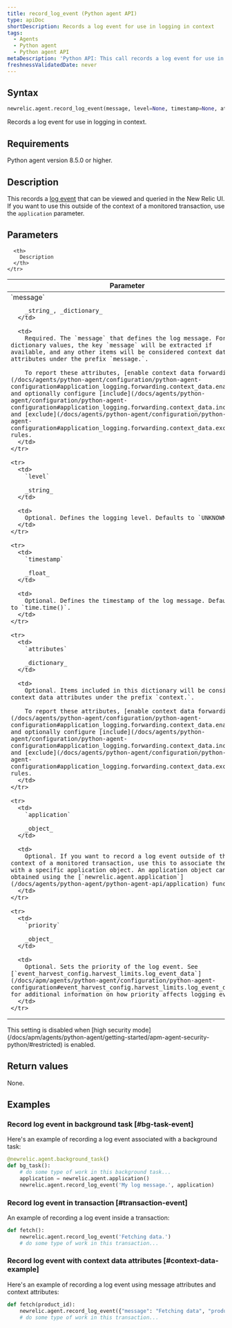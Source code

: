 ```yaml
---
title: record_log_event (Python agent API)
type: apiDoc
shortDescription: Records a log event for use in logging in context
tags:
  - Agents
  - Python agent
  - Python agent API
metaDescription: 'Python API: This call records a log event for use in logging in context.'
freshnessValidatedDate: never
---
```


## Syntax

```py
newrelic.agent.record_log_event(message, level=None, timestamp=None, attributes=None, application=None, priority=None)
```

Records a log event for use in logging in context.

## Requirements

Python agent version 8.5.0 or higher.

## Description

This records a [log event](/docs/logs/logs-context/configure-logs-context-python) that can be viewed and queried in the New Relic UI. If you want to use this outside of the context of a monitored transaction, use the `application` parameter.

## Parameters

<table>
  <thead>
    <tr>
      <th width="25%">
        Parameter
      </th>

      <th>
        Description
      </th>
    </tr>
  </thead>

  <tbody>
    <tr>
      <td>
        `message`

        _string_, _dictionary_
      </td>

      <td>
        Required. The `message` that defines the log message. For dictionary values, the key `message` will be extracted if available, and any other items will be considered context data attributes under the prefix `message.`. 
        
        To report these attributes, [enable context data forwarding](/docs/agents/python-agent/configuration/python-agent-configuration#application_logging.forwarding.context_data.enabled) and optionally configure [include](/docs/agents/python-agent/configuration/python-agent-configuration#application_logging.forwarding.context_data.include) and [exclude](/docs/agents/python-agent/configuration/python-agent-configuration#application_logging.forwarding.context_data.exclude) rules.
      </td>
    </tr>

    <tr>
      <td>
        `level`

        _string_
      </td>

      <td>
        Optional. Defines the logging level. Defaults to `UNKNOWN`.
      </td>
    </tr>

    <tr>
      <td>
        `timestamp`

        _float_
      </td>

      <td>
        Optional. Defines the timestamp of the log message. Defaults to `time.time()`.
      </td>
    </tr>

    <tr>
      <td>
        `attributes`

        _dictionary_
      </td>

      <td>
        Optional. Items included in this dictionary will be considered context data attributes under the prefix `context.`. 
        
        To report these attributes, [enable context data forwarding](/docs/agents/python-agent/configuration/python-agent-configuration#application_logging.forwarding.context_data.enabled) and optionally configure [include](/docs/agents/python-agent/configuration/python-agent-configuration#application_logging.forwarding.context_data.include) and [exclude](/docs/agents/python-agent/configuration/python-agent-configuration#application_logging.forwarding.context_data.exclude) rules.
      </td>
    </tr>

    <tr>
      <td>
        `application`

        _object_
      </td>

      <td>
        Optional. If you want to record a log event outside of the context of a monitored transaction, use this to associate the call with a specific application object. An application object can be obtained using the [`newrelic.agent.application`](/docs/agents/python-agent/python-agent-api/application) function.
      </td>
    </tr>

    <tr>
      <td>
        `priority`

        _object_
      </td>

      <td>
        Optional. Sets the priority of the log event. See [`event_harvest_config.harvest_limits.log_event_data`](/docs/apm/agents/python-agent/configuration/python-agent-configuration#event_harvest_config.harvest_limits.log_event_data) for additional information on how priority affects logging events.
      </td>
    </tr>
  </tbody>
</table>

<Callout variant="important">
  This setting is disabled when [high security mode](/docs/apm/agents/python-agent/getting-started/apm-agent-security-python/#restricted) is enabled.
</Callout>

## Return values

None.

## Examples

### Record log event in background task [#bg-task-event]

Here's an example of recording a log event associated with a background task:

```py
@newrelic.agent.background_task()
def bg_task():
    # do some type of work in this background task...
    application = newrelic.agent.application()
    newrelic.agent.record_log_event('My log message.', application)
```

### Record log event in transaction [#transaction-event]

An example of recording a log event inside a transaction:

```py
def fetch():
    newrelic.agent.record_log_event('Fetching data.')
    # do some type of work in this transaction...
```

### Record log event with context data attributes [#context-data-example]

Here's an example of recording a log event using message attributes and context attributes:

```py
def fetch(product_id):
    newrelic.agent.record_log_event({"message": "Fetching data", "product_id": product_id}, attributes={"thread_id": threading.get_ident()})
    # do some type of work in this transaction...
```
